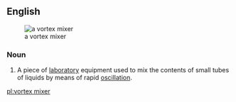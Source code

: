 ==English==
[[Image:Vortex mixer.jpg|thumb|a vortex mixer]]

===Noun===
{{wikipedia}}
{{en-noun|head=[[vortex]] [[mixer]]}}

#{{context|chemistry|analytical chemistry|lang=en}} A piece of [[laboratory]] equipment used to mix the contents of small tubes of liquids by means of rapid [[oscillation]].

[[pl:vortex mixer]]